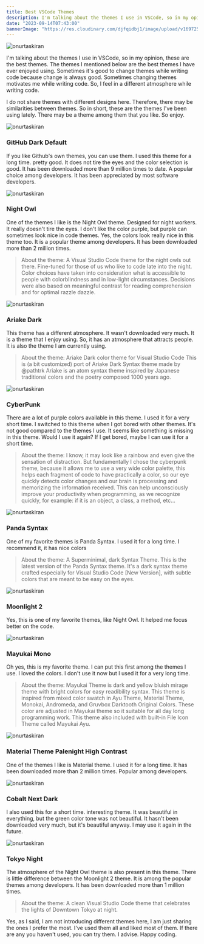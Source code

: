 ```yaml
---
title: Best VSCode Themes
description: I'm talking about the themes I use in VSCode, so in my opinion, these are the best themes. The themes I mentioned below are the best themes I have ever enjoyed using.
date: "2023-09-14T07:43:00"
bannerImage: "https://res.cloudinary.com/djfqidbj1/image/upload/v1697258617/y9bbm9gmumbfy44mzukq.jpg"
---
```



<img className="w-full rounded-xl" src="https://res.cloudinary.com/djfqidbj1/image/upload/v1697258617/y9bbm9gmumbfy44mzukq.jpg" alt="onurtaskiran" />

I'm talking about the themes I use in VSCode, so in my opinion, these are the best themes. The themes I mentioned below are the best themes I have ever enjoyed using. Sometimes it's good to change themes while writing code because change is always good. Sometimes changing themes motivates me while writing code. So, I feel in a different atmosphere while writing code.

I do not share themes with different designs here. Therefore, there may be similarities between themes. So in short, these are the themes I've been using lately. There may be a theme among them that you like. So enjoy.

<img className="w-full" src="https://res.cloudinary.com/djfqidbj1/image/upload/v1697257781/n4gos3gg6nkgvqeoxskm.jpg" alt="onurtaskiran" />

### GitHub Dark Default

If you like Github's own themes, you can use them. I used this theme for a long time. pretty good. It does not tire the eyes and the color selection is good. It has been downloaded more than 9 million times to date. A popular choice among developers. It has been appreciated by most software developers.
 
<img className="w-full" src="https://res.cloudinary.com/djfqidbj1/image/upload/v1697257781/lauershl7q2cwn9cnoe0.jpg" alt="onurtaskiran" />

### Night Owl

One of the themes I like is the Night Owl theme. Designed for night workers. It really doesn't tire the eyes. I don't like the color purple, but purple can sometimes look nice in code themes. Yes, the colors look really nice in this theme too. It is a popular theme among developers. It has been downloaded more than 2 million times.

> About the theme:
> A Visual Studio Code theme for the night owls out there. Fine-tuned for those of us who like to code late into the night. Color choices have taken into consideration what is accessible to people with colorblindness and in low-light circumstances. Decisions were also based on meaningful contrast for reading comprehension and for optimal razzle dazzle.

<img className="w-full" src="https://res.cloudinary.com/djfqidbj1/image/upload/v1697257781/woowmaleirwwrzz4q2f3.jpg" alt="onurtaskiran" />

### Ariake Dark

This theme has a different atmosphere. It wasn't downloaded very much. It is a theme that I enjoy using. So, it has an atmosphere that attracts people. It is also the theme I am currently using.

> About the theme:
> Ariake Dark color theme for Visual Studio Code
> This is (a bit customized) port of Ariake Dark Syntax theme made by @pathtrk
> Ariake is an atom syntax theme inspired by Japanese traditional colors and the poetry composed 1000 years ago.
 
<img className="w-full" src="https://res.cloudinary.com/djfqidbj1/image/upload/v1697257781/gw82wl0flld82gd0zamd.jpg" alt="onurtaskiran" />

### CyberPunk

There are a lot of purple colors available in this theme. I used it for a very short time. I switched to this theme when I got bored with other themes. It's not good compared to the themes I use. It seems like something is missing in this theme. Would I use it again? If I get bored, maybe I can use it for a short time.

> About the theme:
> I know, it may look like a rainbow and even give the sensation of distraction. But fundamentally I chose the cyberpunk theme, because it allows me to use a very wide color palette, this helps each fragment of code to have practically a color, so our eye quickly detects color changes and our brain is processing and memorizing the information received. This can help unconsciously improve your productivity when programming, as we recognize quickly, for example: if it is an object, a class, a method, etc...

<img className="w-full" src="https://res.cloudinary.com/djfqidbj1/image/upload/v1697257781/isxjreqwbm9gj9ss2etv.jpg" alt="onurtaskiran" />

### Panda Syntax

One of my favorite themes is Panda Syntax. I used it for a long time. I recommend it, it has nice colors

> About the theme:
> A Superminimal, dark Syntax Theme. This is the latest version of the Panda Syntax theme. It's a dark syntax theme crafted especially for Visual Studio Code [New Version], with subtle colors that are meant to be easy on the eyes.

 <img className="w-full" src="https://res.cloudinary.com/djfqidbj1/image/upload/v1697257781/chebcxffl2mxkxth3jvh.jpg" alt="onurtaskiran" />


### Moonlight 2

Yes, this is one of my favorite themes, like Night Owl. It helped me focus better on the code.

 <img className="w-full" src="https://res.cloudinary.com/djfqidbj1/image/upload/v1697257781/hzunvbted90kqeqveoek.jpg" alt="onurtaskiran" />

### Mayukai Mono

Oh yes, this is my favorite theme. I can put this first among the themes I use. I loved the colors. I don't use it now but I used it for a very long time.

> About the theme:
> Mayukai Theme is dark and yellow bluish mirage theme with bright colors for easy readibility syntax. This theme is inspired from mixed color swatch in Ayu Theme, Material Theme, Monokai, Andromeda, and Gruvbox Darktooth Original Colors. These color are adjusted in Mayukai theme so it suitable for all day long programming work. This theme also included with built-in File Icon Theme called Mayukai Ayu.

 <img className="w-full" src="https://res.cloudinary.com/djfqidbj1/image/upload/v1697257781/janemfjtwsiaxsv2vxkl.jpg" alt="onurtaskiran" />

### Material Theme Palenight High Contrast

One of the themes I like is Material theme. I used it for a long time. It has been downloaded more than 2 million times. Popular among developers.
 
 <img className="w-full" src="https://res.cloudinary.com/djfqidbj1/image/upload/v1697257781/ghp6qapb0fiv0h5emyv3.jpg" alt="onurtaskiran" />

### Cobalt Next Dark

I also used this for a short time. interesting theme. It was beautiful in everything, but the green color tone was not beautiful. It hasn't been downloaded very much, but it's beautiful anyway. I may use it again in the future.
 
 <img className="w-full" src="https://res.cloudinary.com/djfqidbj1/image/upload/v1697257781/xwtlc0iwr8yjp2tzm20o.jpg" alt="onurtaskiran" />

### Tokyo Night

The atmosphere of the Night Owl theme is also present in this theme. There is little difference between the Moonlight 2 theme. It is among the popular themes among developers. It has been downloaded more than 1 million times.

> About the theme:
> A clean Visual Studio Code theme that celebrates the lights of Downtown Tokyo at night.

Yes, as I said, I am not introducing different themes here, I am just sharing the ones I prefer the most. I've used them all and liked most of them. If there are any you haven't used, you can try them. I advise. Happy coding.